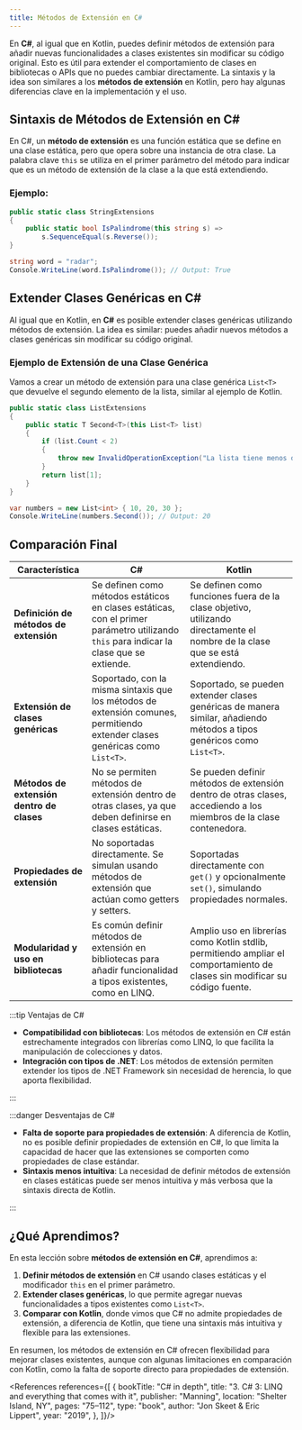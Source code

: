 ```yaml
---
title: Métodos de Extensión en C#
---
```


<ReadingTime/>

En **C#**, al igual que en Kotlin, puedes definir métodos de extensión para añadir nuevas funcionalidades a clases existentes sin modificar su código original. Esto es útil para extender el comportamiento de clases en bibliotecas o APIs que no puedes cambiar directamente. La sintaxis y la idea son similares a los **métodos de extensión** en Kotlin, pero hay algunas diferencias clave en la implementación y el uso.

## Sintaxis de Métodos de Extensión en C#

En C#, un **método de extensión** es una función estática que se define en una clase estática, pero que opera sobre una instancia de otra clase. La palabra clave `this` se utiliza en el primer parámetro del método para indicar que es un método de extensión de la clase a la que está extendiendo.

### Ejemplo:

```csharp csharp
public static class StringExtensions
{
    public static bool IsPalindrome(this string s) =>
        s.SequenceEqual(s.Reverse());
}

string word = "radar";
Console.WriteLine(word.IsPalindrome()); // Output: True
```

## Extender Clases Genéricas en C#

Al igual que en Kotlin, en **C#** es posible extender clases genéricas utilizando métodos de extensión. La idea es similar: puedes añadir nuevos métodos a clases genéricas sin modificar su código original.

### Ejemplo de Extensión de una Clase Genérica

Vamos a crear un método de extensión para una clase genérica `List<T>` que devuelve el segundo elemento de la lista, similar al ejemplo de Kotlin.

```csharp
public static class ListExtensions
{
    public static T Second<T>(this List<T> list)
    {
        if (list.Count < 2)
        {
            throw new InvalidOperationException("La lista tiene menos de dos elementos");
        }
        return list[1];
    }
}

var numbers = new List<int> { 10, 20, 30 };
Console.WriteLine(numbers.Second()); // Output: 20
```

## Comparación Final

| **Característica**                        | **C#**                                                                                                                                  | **Kotlin**                                                                                                                   |
|-------------------------------------------|-----------------------------------------------------------------------------------------------------------------------------------------|------------------------------------------------------------------------------------------------------------------------------|
| **Definición de métodos de extensión**    | Se definen como métodos estáticos en clases estáticas, con el primer parámetro utilizando `this` para indicar la clase que se extiende. | Se definen como funciones fuera de la clase objetivo, utilizando directamente el nombre de la clase que se está extendiendo. |
| **Extensión de clases genéricas**         | Soportado, con la misma sintaxis que los métodos de extensión comunes, permitiendo extender clases genéricas como `List<T>`.            | Soportado, se pueden extender clases genéricas de manera similar, añadiendo métodos a tipos genéricos como `List<T>`.        |
| **Métodos de extensión dentro de clases** | No se permiten métodos de extensión dentro de otras clases, ya que deben definirse en clases estáticas.                                 | Se pueden definir métodos de extensión dentro de otras clases, accediendo a los miembros de la clase contenedora.            |
| **Propiedades de extensión**              | No soportadas directamente. Se simulan usando métodos de extensión que actúan como getters y setters.                                   | Soportadas directamente con `get()` y opcionalmente `set()`, simulando propiedades normales.                                 |
| **Modularidad y uso en bibliotecas**      | Es común definir métodos de extensión en bibliotecas para añadir funcionalidad a tipos existentes, como en LINQ.                        | Amplio uso en librerías como Kotlin stdlib, permitiendo ampliar el comportamiento de clases sin modificar su código fuente.  |

:::tip Ventajas de C#

- **Compatibilidad con bibliotecas**: Los métodos de extensión en C# están estrechamente integrados con librerías como LINQ, lo que facilita la manipulación de colecciones y datos.
- **Integración con tipos de .NET**: Los métodos de extensión permiten extender los tipos de .NET Framework sin necesidad de herencia, lo que aporta flexibilidad.

:::

:::danger Desventajas de C#

- **Falta de soporte para propiedades de extensión**: A diferencia de Kotlin, no es posible definir propiedades de extensión en C#, lo que limita la capacidad de hacer que las extensiones se comporten como propiedades de clase estándar.
- **Sintaxis menos intuitiva**: La necesidad de definir métodos de extensión en clases estáticas puede ser menos intuitiva y más verbosa que la sintaxis directa de Kotlin.

:::

## ¿Qué Aprendimos?

En esta lección sobre **métodos de extensión en C#**, aprendimos a:

1. **Definir métodos de extensión** en C# usando clases estáticas y el modificador `this` en el primer parámetro.
2. **Extender clases genéricas**, lo que permite agregar nuevas funcionalidades a tipos existentes como `List<T>`.
3. **Comparar con Kotlin**, donde vimos que C# no admite propiedades de extensión, a diferencia de Kotlin, que tiene una sintaxis más intuitiva y flexible para las extensiones.

En resumen, los métodos de extensión en C# ofrecen flexibilidad para mejorar clases existentes, aunque con algunas limitaciones en comparación con Kotlin, como la falta de soporte directo para propiedades de extensión.

<References references={[
    {
        bookTitle: "C# in depth",
        title: "3. C# 3: LINQ and everything that comes with it",
        publisher: "Manning",
        location: "Shelter Island, NY",
        pages: "75–112",
        type: "book",
        author: "Jon Skeet & Eric Lippert",
        year: "2019",
    },
]}/>
